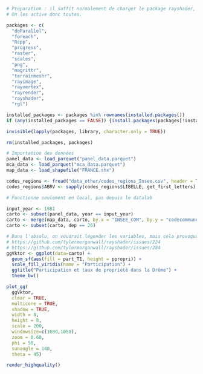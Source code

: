 ```r
# Préparation : il suffit normalement de charger le package rayshader, mais ses dépendances ne s'activent pas correctement, du moins sous macos.
# On les active donc toutes.

packages <- c(
  "doParallel",
  "foreach",
  "Rcpp",
  "progress",
  "raster",
  "scales",
  "png",
  "magrittr",
  "terrainmeshr",
  "rayimage",
  "rayvertex",
  "rayrender",
  "rayshader",
  "rgl")

installed_packages <- packages %in% rownames(installed.packages())
if (any(installed_packages == FALSE)) {install.packages(packages[!installed_packages])}

invisible(lapply(packages, library, character.only = TRUE))

rm(installed_packages, packages)
```

```r
# Importation des données
panel_data <- load_parquet("panel_data.parquet")
mca_data <- load_parquet("mca_data.parquet")
map_data <- load_shapefile("FRANCE.shx")

codes_regions <- fread("data_other/codes_regions_Insee.csv", header = TRUE)
codes_regions$ABRV <- sapply(codes_regions$LIBELLE, get_first_letters)
```

```r
# Fonctionne seulement en local, pas depuis le datalab

input_year <- 1981
carto <- subset(panel_data, year == input_year)
carto <- merge(map_data, carto, by.x = "INSEE_COM", by.y = "codecommune", all.x = TRUE)
carto <- subset(carto, dep == 26)

# Dans l'absolu, on voudrait légender les variables, mais cela provoque un bug connu de rayshader, qui désaligne les données d'altitude et de couleur.
# https://github.com/tylermorganwall/rayshader/issues/224
# https://github.com/tylermorganwall/rayshader/issues/284
ggVktor <- ggplot(data=carto) +
  geom_sf(aes(fill = part_T1, height = ppropri)) +
  scale_fill_viridis(name = "Participation") +
  ggtitle("Participation et taux de propriété dans la Drôme") +
  theme_bw()

plot_gg(
  ggVktor,
  clear = TRUE,
  multicore = TRUE, 
  shadow = TRUE,
  width = 8, 
  height = 8, 
  scale = 200,
  windowsize=c(1680,1050), 
  zoom = 0.60, 
  phi = 50,
  sunangle = 140,
  theta = 45)

render_highquality()
```
